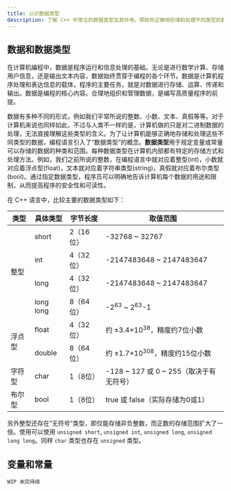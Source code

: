 ```yaml
---
title: 认识数据类型
description: 了解 C++ 中常见的数据类型及其作用，帮助你正确地存储和处理不同类型的数据。
---
```


## 数据和数据类型

在计算机编程中，数据是程序运行和信息处理的基础。无论是进行数学计算、存储用户信息，还是输出文本内容，数据始终贯穿于编程的各个环节。数据是计算机程序处理和表达信息的载体，程序的主要任务，就是对数据进行存储、运算、传递和输出。数据是编程的核心内容。合理地组织和管理数据，是编写高质量程序的前提。

数据有多种不同的形式，例如我们平常所说的整数、小数、文本、真假等等。对于计算机来说也同样如此，不过与人类不一样的是，计算机做的只是对二进制数据的处理，无法直接理解这些类型的含义。为了让计算机能够正确地存储和处理这些不同类型的数据，编程语言引入了“数据类型”的概念。**数据类型**用于规定变量或常量可以存储的数据的种类和范围。每种数据类型在计算机内部都有特定的存储方式和处理方法。例如，我们之前所说的整数，在编程语言中就对应着整型(int)，小数就对应着浮点型(float)，文本就对应着字符串类型(string)，真假就对应着布尔类型(bool)。通过指定数据类型，程序员可以明确地告诉计算机每个数据的用途和限制，从而提高程序的安全性和可读性。

在 C++ 语言中，比较主要的数据类型如下：

<table>
  <thead>
    <tr>
      <th rowSpan="2">类型</th>
      <th rowSpan="2">具体类型</th>
      <th rowSpan="2">字节长度</th>
      <th rowSpan="2">取值范围</th>
    </tr>
  </thead>
  <tbody>
    <tr>
      <td rowSpan="4">整型</td>
      <td>short</td>
      <td>2（16位）</td>
      <td>-32768 ~ 32767</td>
    </tr>
    <tr>
      <td>int</td>
      <td>4（32位）</td>
      <td>-2147483648 ~ 2147483647</td>
    </tr>
    <tr>
      <td>long</td>
      <td>4（32位）</td>
      <td>-2147483648 ~ 2147483647</td>
    </tr>
    <tr>
      <td>long long</td>
      <td>8（64位）</td>
      <td>-2<sup>63</sup> ~ 2<sup>63</sup>-1</td>
    </tr>
    <tr>
      <td rowSpan="2">浮点型</td>
      <td>float</td>
      <td>4（32位）</td>
      <td>约 ±3.4×10<sup>38</sup>，精度约7位小数</td>
    </tr>
    <tr>
      <td>double</td>
      <td>8（64位）</td>
      <td>约 ±1.7×10<sup>308</sup>，精度约15位小数</td>
    </tr>
    <tr>
      <td>字符型</td>
      <td>char</td>
      <td>1（8位）</td>
      <td>-128 ~ 127 或 0 ~ 255（取决于有无符号）</td>
    </tr>
    <tr>
      <td>布尔型</td>
      <td>bool</td>
      <td>1（8位）</td>
      <td>true 或 false（实际存储为0或1）</td>
    </tr>
  </tbody>
</table>

另外整型还存在“无符号”类型，即仅能存储非负整数，而正数的存储范围扩大了一倍。使用可以使用 `unsigned short`, `unsigned int`, `unsigned long`, `unsigned long long`。同样 `char` 类型也存在 `unsigned` 类型。

## 变量和常量

`WIP 未完待续`
